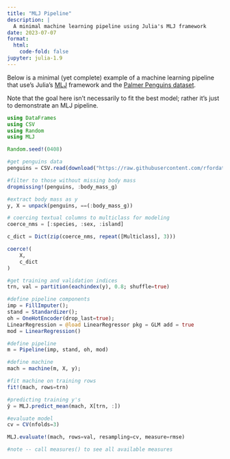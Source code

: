 ```yaml
---
title: "MLJ Pipeline"
description: |
  A minimal machine learning pipeline using Julia's MLJ framework
date: 2023-07-07
format:
  html:
    code-fold: false
jupyter: julia-1.9
---
```


Below is a minimal (yet complete) example of a machine learning pipeline that use's Julia's [MLJ](https://alan-turing-institute.github.io/MLJ.jl/dev/) framework and the [Palmer Penguins dataset](https://allisonhorst.github.io/palmerpenguins/).

Note that the goal here isn't necessarily to fit the best model; rather it's just to demonstrate an MLJ pipeline.

```julia
using DataFrames
using CSV
using Random
using MLJ

Random.seed!(0408)

#get penguins data
penguins = CSV.read(download("https://raw.githubusercontent.com/rfordatascience/tidytuesday/master/data/2020/2020-07-28/penguins.csv"), DataFrame, missingstring="NA")

#filter to those without missing body mass
dropmissing!(penguins, :body_mass_g)

#extract body mass as y
y, X = unpack(penguins, ==(:body_mass_g))

# coercing textual columns to multiclass for modeling
coerce_nms = [:species, :sex, :island]

c_dict = Dict(zip(coerce_nms, repeat([Multiclass], 3)))

coerce!(
    X,
    c_dict
)

#get training and validation indices
trn, val = partition(eachindex(y), 0.8; shuffle=true)

#define pipeline components
imp = FillImputer();
stand = Standardizer();
oh = OneHotEncoder(drop_last=true);
LinearRegression = @load LinearRegressor pkg = GLM add = true
mod = LinearRegression()

#define pipeline
m = Pipeline(imp, stand, oh, mod)

#define machine
mach = machine(m, X, y);

#fit machine on training rows
fit!(mach, rows=trn)

#predicting training y's
ŷ = MLJ.predict_mean(mach, X[trn, :])

#evaluate model
cv = CV(nfolds=3)

MLJ.evaluate!(mach, rows=val, resampling=cv, measure=rmse)

#note -- call measures() to see all available measures

```